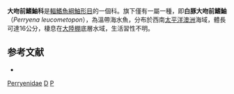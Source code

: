 {{Speciesbox
| taxon = Perryena leucometopon''
| binomial_authority = [[Waite|Waite]], 1922
| name = 白豚大吻前鰭鮋
| status = NE
| status_system = IUCN3.1
| synonyms = *''Congiopus leucometopon, Waite, 1922''
}}

'''大吻前鰭鮋科'''是[[輻鰭魚綱|輻鰭魚綱]][[鮋形目|鮋形目]]的一個科。旗下僅有一屬一種，即'''白豚大吻前鰭鮋'''（''Perryena leucometopon''），為溫帶海水魚，分布於西南[[太平洋|太平洋]][[澳洲|澳洲]]海域，體長可達16公分，棲息在[[大陸棚|大陸棚]]底層水域，生活習性不明。

==参考文献==
*{{FishBase_species|genus=Perryena|species=leucometopon |year=2014|month=7}}
{{Taxonbar|from=Q1662072}}

[[Category:鮋亞目|Perryenidae]]
[[Category:單屬科魚類|D]]
[[Category:1922年描述的魚類|P]]


{{Taxonomy-stub}}